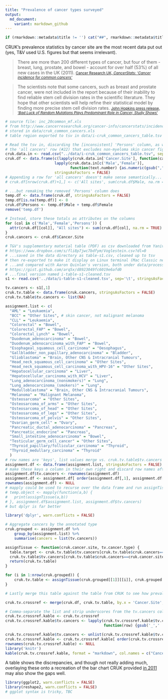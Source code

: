 ```yaml
---
title: "Prevalence of cancer types surveyed"
output:
  md_document:
    variant: markdown_github
---
```


```r
if (rmarkdown::metadata$title != '') cat("##", rmarkdown::metadata$title)
```

CRUK's prevalence statistics by cancer site are the most recent data put out (yes, T&V used U.S. figures but that seems irrelevant).

> There are more than 200 different types of cancer, but four of them - breast, lung, prostate, and bowel - account for over half (53%) of all new cases in the UK (2011).
> <small>[Cancer Research UK, *CancerStats: 'Cancer incidence for common cancers'*](http://www.cancerresearchuk.org/cancer-info/cancerstats/incidence/commoncancers/uk-cancer-incidence-statistics-for-common-cancers#Twenty)</small>

> The scientists note that some cancers, such as breast and prostate cancer, were not included in the report because of their inability to find reliable stem cell division rates in the scientific literature. They hope that other scientists will help refine their statistical model by finding more precise stem cell division rates.
> <small>[John Hopkins press release, '*Bad Luck of Random Mutations Plays Predominant Role in Cancer, Study Shows*'](http://www.hopkinsmedicine.org/news/media/releases/bad_luck_of_random_mutations_plays_predominant_role_in_cancer_study_shows)</small>


```r
# source file: inc_20common_mf.xls
# from http://www.cancerresearchuk.org/cancer-info/cancerstats/incidence/commoncancers/uk-cancer-incidence-statistics-for-common-cancers#Twenty
# stored in data/cruk_common_cancers.xls
# table region exported to tsv in data/i-cruk_common_cancers_table.tsv

# Read the tsv in, discarding the [inconsistent] 'Persons' column, as well as
# the 'all cancers' row (#22) that excludes non-myeloma skin cancer figures in 'Other sites'
cruk.data.in <- read.csv("../data/i-cruk_common_cancers_table.tsv", sep = "\t")[1:21, c('Cancer.Site','Male','Female')]
cruk.df <- data.frame(c(lapply(cruk.data.in['Cancer.Site'], function(cancer.site) {gsub("\\s\\(.*$", "", cancer.site)}),
                      lapply(cruk.data.in[c('Male','Female')],
                             function(text.number) {as.numeric(gsub(",","", text.number))})),
                      stringsAsFactors = FALSE)
# Appending a row for 'all cancers' doesn't make sense semantically...
# cruk.df[nrow(cruk.df)+1,] <- c('All sites', sum(cruk.df$Male, na.rm = TRUE), sum(cruk.df$Female, na.rm = TRUE))

# ...but remaking the removed 'Persons' column does
temp.df <- data.frame(cruk.df, stringsAsFactors = FALSE)
temp.df[is.na(temp.df)] <- 0
cruk.df$Persons <- temp.df$Male + temp.df$Female
remove('temp.df')

# Instead, store these totals as attributes on the columns
for (col in c('Male','Female','Persons')) {
  attr(cruk.df[[col]], "All sites") <- sum(cruk.df[col], na.rm = TRUE)
}
cruk.cancers <- cruk.df$Cancer.Site

# T&V's supplementary material table (PDF) as csv downloaded from Yaniv Erlich:
# https://www.dropbox.com/s/fli8p7jwc7bdfym/Voglestein.csv?dl=0
# ...saved in the data directory as table-s1.csv, cleaned up to tsv
# then re-exported to make it display on Linux terminal (Mac Classic newlines)
# ...and compared with Aaron Quinlan's version, both under data/processing-intermediates
# https://gist.github.com/arq5x/d8923049fc6019e6afd0
# ...final version named i-table-s1-cleaned.tsv
s1 <- read.csv('../data/i-table-s1-cleaned.tsv', sep='\t', stringsAsFactors = FALSE)

tv.cancers <- s1[,1]
cruk.tv.table <- data.frame(cruk.cancers, stringsAsFactors = FALSE)
cruk.tv.table$tv.cancers <- list(NA)

assignment.list <- c(
  "AML" = "Leukaemia",
  "BCC" = "Other Sites", # skin cancer, not malignant melanoma
  "CLL" = "Leukaemia",
  "Colorectal" = "Bowel",
  "Colorectal_FAP" = "Bowel",
  "Colorectal_Lynch" = "Bowel",
  "Duodenum_adenocarcinoma" = "Bowel",
  "Duodenum_adenocarcinoma_with_FAP" = "Bowel",
  "Esophageal_squamous_cell_carcinoma" = "Oesophagus",
  "Gallbladder_non_papillary_adenocarcinoma" = "Bladder",
  "Glioblastoma" = "Brain, Other CNS & Intracranial Tumours",
  "Head_neck_squamous_cell_carcinoma" = "Other Sites",
  "Head_neck_squamous_cell_carcinoma_with_HPV-16" = "Other Sites",
  "Hepatocellular_carcinoma" = "Liver",
  "Hepatocellular_carcinoma_with_HCV" = "Liver",
  "Lung_adenocarcinoma_(nonsmokers)" = "Lung",
  "Lung_adenocarcinoma_(smokers)" = "Lung",
  "Medulloblastoma" = "Brain, Other CNS & Intracranial Tumours",
  "Melanoma" = "Malignant Melanoma",
  "Osteosarcoma" = "Other Sites",
  "Osteosarcoma_of_arms" = "Other Sites",
  "Osteosarcoma_of_head" = "Other Sites",
  "Osteosarcoma_of_legs" = "Other Sites",
  "Osteosarcoma_of_pelvis" = "Other Sites",
  "Ovarian_germ_cell" = "Ovary",
  "Pancreatic_ductal_adenocarcinoma" = "Pancreas",
  "Pancreatic_endocrine" = "Pancreas",
  "Small_intestine_adenocarcinoma" = "Bowel",
  "Testicular_germ_cell_cancer" = "Other Sites",
  "Thyroid_papillary/follicular_carcinoma" = "Thyroid",
  "Thyroid_medullary_carcinoma" = "Thyroid"
  )
# row names are 'keys', list values merge vs. cruk.tv.table$tv.cancers
assignment.df <- data.frame(assignment.list, stringsAsFactors = FALSE)
# make these keys a column in their own right and discard row names after a sort
assignment.df$tv.cancers <- rownames(assignment.df)
assignment.df <- assignment.df[ order(assignment.df[,1], assignment.df[,1]), ]
rownames(assignment.df) <- NULL
# mapply could be used to recurse over the data frame and run assignTissue
# temp.object <- mapply(function(a,b) {
#   print(assignTissue(a,b))
# }, assignment.df$assignment.list, assignment.df$tv.cancers)
# but dplyr is far better

library('dplyr', warn.conflicts = FALSE)

# Aggregate cancers by the annotated type
cruk.grouped <- assignment.df %>%
    group_by(assignment.list) %>%
    summarise(cancers = list(tv.cancers))

assignTissue <- function(cruk.cancer.site, tv.cancer.type) {
  table.target <- cruk.tv.table$tv.cancers[cruk.tv.table$cruk.cancers==cruk.cancer.site]
  cruk.tv.table$tv.cancers[cruk.tv.table$cruk.cancers==cruk.cancer.site][[1]] <- tv.cancer.type
  return(cruk.tv.table)
}

for (i in 1:nrow(cruk.grouped)) {
    cruk.tv.table <- assignTissue(cruk.grouped[[1]][[i]], cruk.grouped[[2]][[i]])
}

# Lastly merge this table against the table from CRUK to see how prevalent the overlooked cancers are

cruk.tv.crossref <- merge(cruk.df, cruk.tv.table, by.x = 'Cancer.Site', by.y = 'cruk.cancers')
```

```r
# Comma-separate the list and strip underscores from the tv.cancers column to write the table to markdown
cruk.tv.crossref.kable <- cruk.tv.crossref
cruk.tv.crossref.kable$tv.cancers <- lapply(cruk.tv.crossref.kable$tv.cancers,
                                            function(row) {gsub('_',' ',paste(unlist(row), collapse=", ")) })

cruk.tv.crossref.kable$tv.cancers <- unlist(cruk.tv.crossref.kable$tv.cancers)
cruk.tv.crossref.kable <- cruk.tv.crossref.kable[ order(cruk.tv.crossref.kable[,4], cruk.tv.crossref.kable[,1], decreasing = TRUE), ]
rownames(cruk.tv.crossref.kable) <- NULL
library('knitr')
kable(cruk.tv.crossref.kable, format = "markdown", col.names = c("Cancer site","No. cases \u2642","No. cases \u2640","Total no. cases","Cancers included in Tomasetti & Vogelstein's 2015 paper"))
```

A table shows the discrepancies, and though not really adding much, overlaying these onto a recreation of the bar chart CRUK provided [in 2011](http://www.cancerresearchuk.org/cancer-info/cancerstats/incidence/commoncancers/uk-cancer-incidence-statistics-for-common-cancers#Twenty) may also show the gaps well.

```r
library(ggplot2, warn.conflicts = FALSE)
library(reshape2, warn.conflicts = FALSE)
# ggplot syntax is tricky, TBC
```
